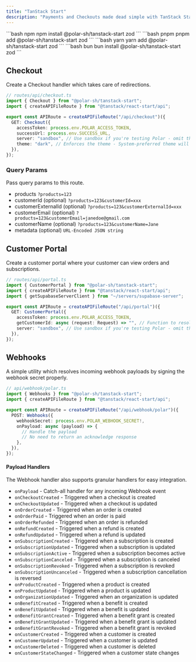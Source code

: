```yaml
---
title: "TanStack Start"
description: "Payments and Checkouts made dead simple with TanStack Start"
---
```


<CodeGroup>
```bash npm
npm install @polar-sh/tanstack-start zod
```
```bash pnpm
pnpm add @polar-sh/tanstack-start zod
```
```bash yarn
yarn add @polar-sh/tanstack-start zod
```
```bash bun
bun install @polar-sh/tanstack-start zod
```
</CodeGroup>

## Checkout

Create a Checkout handler which takes care of redirections.

```typescript
// routes/api/checkout.ts
import { Checkout } from "@polar-sh/tanstack-start";
import { createAPIFileRoute } from "@tanstack/react-start/api";

export const APIRoute = createAPIFileRoute("/api/checkout")({
  GET: Checkout({
    accessToken: process.env.POLAR_ACCESS_TOKEN,
    successUrl: process.env.SUCCESS_URL,
    server: "sandbox", // Use sandbox if you're testing Polar - omit the parameter or pass 'production' otherwise
    theme: "dark", // Enforces the theme - System-preferred theme will be set if left omitted
  }),
});
```

### Query Params

Pass query params to this route.

- products `?products=123`
- customerId (optional) `?products=123&customerId=xxx`
- customerExternalId (optional) `?products=123&customerExternalId=xxx`
- customerEmail (optional) `?products=123&customerEmail=janedoe@gmail.com`
- customerName (optional) `?products=123&customerName=Jane`
- metadata (optional) `URL-Encoded JSON string`

## Customer Portal

Create a customer portal where your customer can view orders and subscriptions.

```typescript
// routes/api/portal.ts
import { CustomerPortal } from "@polar-sh/tanstack-start";
import { createAPIFileRoute } from "@tanstack/react-start/api";
import { getSupabaseServerClient } from "~/servers/supabase-server";

export const APIRoute = createAPIFileRoute("/api/portal")({
  GET: CustomerPortal({
    accessToken: process.env.POLAR_ACCESS_TOKEN,
    getCustomerId: async (request: Request) => "", // Function to resolve a Polar Customer ID
    server: "sandbox", // Use sandbox if you're testing Polar - omit the parameter or pass 'production' otherwise
  }),
});
```

## Webhooks

A simple utility which resolves incoming webhook payloads by signing the webhook secret properly.

```typescript
// api/webhook/polar.ts
import { Webhooks } from "@polar-sh/tanstack-start";
import { createAPIFileRoute } from "@tanstack/react-start/api";

export const APIRoute = createAPIFileRoute("/api/webhook/polar")({
  POST: Webhooks({
    webhookSecret: process.env.POLAR_WEBHOOK_SECRET!,
    onPayload: async (payload) => {
      // Handle the payload
      // No need to return an acknowledge response
    },
  }),
});
```

#### Payload Handlers

The Webhook handler also supports granular handlers for easy integration.

- `onPayload` - Catch-all handler for any incoming Webhook event
- `onCheckoutCreated` - Triggered when a checkout is created
- `onCheckoutUpdated` - Triggered when a checkout is updated
- `onOrderCreated` - Triggered when an order is created
- `onOrderPaid` - Triggered when an order is paid
- `onOrderRefunded` - Triggered when an order is refunded
- `onRefundCreated` - Triggered when a refund is created
- `onRefundUpdated` - Triggered when a refund is updated
- `onSubscriptionCreated` - Triggered when a subscription is created
- `onSubscriptionUpdated` - Triggered when a subscription is updated
- `onSubscriptionActive` - Triggered when a subscription becomes active
- `onSubscriptionCanceled` - Triggered when a subscription is canceled
- `onSubscriptionRevoked` - Triggered when a subscription is revoked
- `onSubscriptionUncanceled` - Triggered when a subscription cancellation is reversed
- `onProductCreated` - Triggered when a product is created
- `onProductUpdated` - Triggered when a product is updated
- `onOrganizationUpdated` - Triggered when an organization is updated
- `onBenefitCreated` - Triggered when a benefit is created
- `onBenefitUpdated` - Triggered when a benefit is updated
- `onBenefitGrantCreated` - Triggered when a benefit grant is created
- `onBenefitGrantUpdated` - Triggered when a benefit grant is updated
- `onBenefitGrantRevoked` - Triggered when a benefit grant is revoked
- `onCustomerCreated` - Triggered when a customer is created
- `onCustomerUpdated` - Triggered when a customer is updated
- `onCustomerDeleted` - Triggered when a customer is deleted
- `onCustomerStateChanged` - Triggered when a customer state changes
